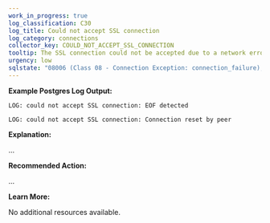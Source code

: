 ```yaml
---
work_in_progress: true
log_classification: C30
log_title: Could not accept SSL connection
log_category: connections
collector_key: COULD_NOT_ACCEPT_SSL_CONNECTION
tooltip: The SSL connection could not be accepted due to a network error
urgency: low
sqlstate: "08006 (Class 08 - Connection Exception: connection_failure), 08P01 (Class 08 - Connection Exception: protocol_violation), XX000 (Class XX - Internal Error: internal_error)"
---
```


**Example Postgres Log Output:**

```
LOG: could not accept SSL connection: EOF detected
```

```
LOG: could not accept SSL connection: Connection reset by peer
```

**Explanation:**

...

**Recommended Action:**

...

**Learn More:**

No additional resources available.
